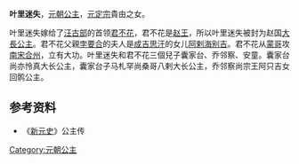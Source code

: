 {{東亞女性歷史人物
| 名稱=叶里迷失
| 身份=[[元朝|元朝]]公主
| 畫像=
| 說明=
| 姓名=叶里迷失
| 封爵=[[公主|公主]]
| 位號=
| 封號=赵国公主
| 出生年=
| 逝世年=
| 諡號=
| 父親=[[元定宗|元定宗]]
| 兄弟=[[忽察|忽察]]、[[腦忽|腦忽]]、[[禾忽|禾忽]]
| 姊妹=[[巴巴哈尔|巴巴哈尔]]
| 夫=[[君不花|君不花]]
| 子=囊家台、乔邻察、安童
|}}
'''叶里迷失'''，[[元朝|元朝]][[公主|公主]]，[[元定宗|元定宗]]貴由之女。

叶里迷失嫁给了[[汪古部|汪古部]]的首领[[君不花|君不花]]，君不花是[[赵王|赵王]]，所以叶里迷失被封为赵国[[大長公主|大長公主]]。君不花父親[[孛要合|孛要合]]的夫人是[[成吉思汗|成吉思汗]]的女儿[[阿剌海别吉|阿剌海别吉]]。君不花从[[蒙哥|蒙哥]]攻[[南宋|南宋]][[合州|合州]]，立有大功。叶里迷失和君不花三個兒子囊家台、乔邻察、安童。囊家台尚亦怜真大长公主，囊家台子马札罕尚桑哥八剌大长公主，乔邻察尚宗王阿只吉女回鹘公主。

==参考资料==
*《[[新元史|新元史]]》公主传

{{元朝人物小作品}}
[[Category:元朝公主|Category:元朝公主]]